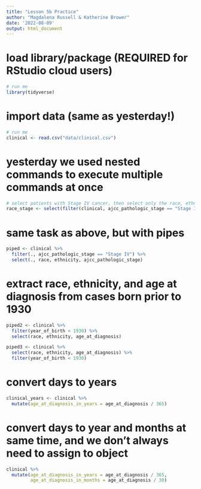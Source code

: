 ```yaml
---
title: "Lesson 5b Practice"
author: "Magdalena Russell & Katherine Brower"
date: '2022-08-09'
output: html_document
---
```


# load library/package (REQUIRED for RStudio cloud users)

```r
# run me
library(tidyverse)
```

# import data (same as yesterday!)

```r
# run me
clinical <- read.csv("data/clinical.csv") 
```

# yesterday we used nested commands to execute multiple commands at once 

```r
# select patients with Stage IV cancer, then select only the race, ethnicity, and stage columns
race_stage <- select(filter(clinical, ajcc_pathologic_stage == "Stage IV"), race, ethnicity, ajcc_pathologic_stage)
```

# same task as above, but with pipes

```r
piped <- clinical %>%
  filter(., ajcc_pathologic_stage == "Stage IV") %>% 
  select(., race, ethnicity, ajcc_pathologic_stage)
```

# extract race, ethnicity, and age at diagnosis from cases born prior to 1930

```r
piped2 <- clinical %>%
  filter(year_of_birth < 1930) %>%
  select(race, ethnicity, age_at_diagnosis)

piped3 <- clinical %>%
  select(race, ethnicity, age_at_diagnosis) %>%
  filter(year_of_birth < 1930)
```

# convert days to years

```r
clinical_years <- clinical %>%
  mutate(age_at_diagnosis_in_years = age_at_diagnosis / 365)
```

# convert days to year and months at same time, and we don't always need to assign to object

```r
clinical %>%
  mutate(age_at_diagnosis_in_years = age_at_diagnosis / 365,
         age_at_diagnosis_in_months = age_at_diagnosis / 30) 
``` 

